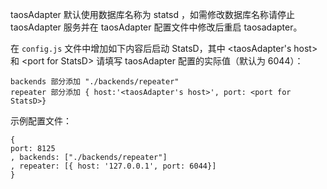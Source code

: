 
taosAdapter 默认使用数据库名称为 statsd ，如需修改数据库名称请停止 taosAdapter 服务并在 taosAdapter 配置文件中修改后重启 taosadapter。

在 `config.js` 文件中增加如下内容后启动 StatsD，其中 <taosAdapter's host\> 和 <port for StatsD\> 请填写 taosAdapter 配置的实际值（默认为 6044）：

```
backends 部分添加 "./backends/repeater"
repeater 部分添加 { host:'<taosAdapter's host>', port: <port for StatsD>}
```

示例配置文件：

```
{
port: 8125
, backends: ["./backends/repeater"]
, repeater: [{ host: '127.0.0.1', port: 6044}]
}
```

